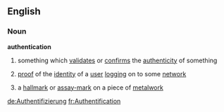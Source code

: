 ==English==
===Noun===
'''authentication'''
{{wikipedia}}
# something which [[validate]]s or [[confirm]]s the [[authenticity]] of something
#{{computing}} [[proof]] of the [[identity]] of a [[user]] [[logging]] on to some [[network]]
# a [[hallmark]] or [[assay-mark]] on a piece of [[metalwork]]

[[de:Authentifizierung]]
[[fr:Authentification]]